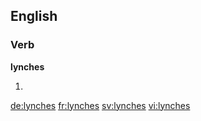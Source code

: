 ==English==

===Verb===
'''lynches'''

# {{en-third-person singular of|lynch}}

[[de:lynches]]
[[fr:lynches]]
[[sv:lynches]]
[[vi:lynches]]